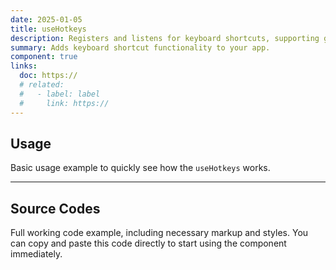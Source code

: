 ```yaml
---
date: 2025-01-05
title: useHotkeys
description: Registers and listens for keyboard shortcuts, supporting global and scoped hotkey bindings.
summary: Adds keyboard shortcut functionality to your app.
component: true
links:
  doc: https://
  # related:
  #   - label: label
  #     link: https://
---
```


## Usage

Basic usage example to quickly see how the `useHotkeys` works.

<UseHotkeysDemosUsage />

---

## Source Codes

Full working code example, including necessary markup and styles.
You can copy and paste this code directly to start using the component immediately.

<SourceCodes name="use-hotkeys" />
